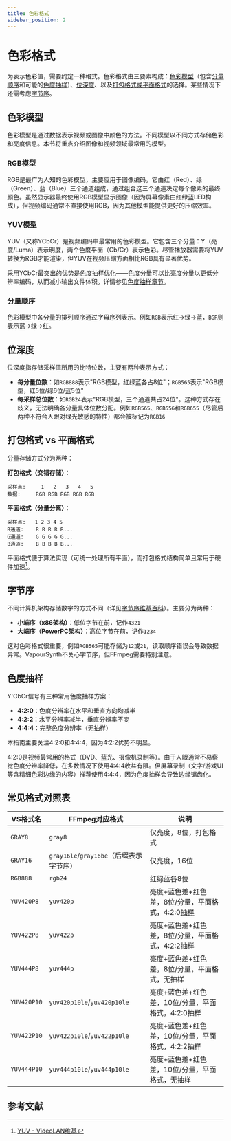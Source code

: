 ```yaml
---
title: 色彩格式
sidebar_position: 2
---
```


# 色彩格式

为表示色彩值，需要约定一种格式。色彩格式由三要素构成：[色彩模型](#color-models)（包含[分量顺序](#component-order)和可能的[色度抽样](#chroma-subsampling)）、[位深度](#bit-depth)、以及[打包格式或平面格式](#packed-vs-planar)的选择。某些情况下还需考虑[字节序](#endianness)。

## 色彩模型

色彩模型是通过数据表示视频或图像中颜色的方法。不同模型以不同方式存储色彩和亮度信息。本节将重点介绍图像和视频领域最常用的模型。

### RGB模型

RGB是最广为人知的色彩模型，主要应用于图像编码。它由红（Red）、绿（Green）、蓝（Blue）三个通道组成，通过组合这三个通道决定每个像素的最终颜色。虽然显示器最终使用RGB模型显示图像（因为屏幕像素由红绿蓝LED构成），但视频编码通常不直接使用RGB，因为其他模型能提供更好的压缩效率。

### YUV模型

YUV（又称YCbCr）是视频编码中最常用的色彩模型。它包含三个分量：Y（亮度/Luma）表示明度，两个色度平面（Cb/Cr）表示色彩。尽管播放器需要将YUV转换为RGB才能渲染，但YUV在视频压缩方面相比RGB具有显著优势。

采用YCbCr最突出的优势是色度抽样优化——色度分量可以比亮度分量以更低分辨率编码，从而减小输出文件体积。详情参见[色度抽样章节](#chroma-subsampling)。

### 分量顺序

色彩模型中各分量的排列顺序通过字母序列表示。例如`RGB`表示红→绿→蓝，`BGR`则表示蓝→绿→红。

## 位深度

位深度指存储采样值所用的比特位数，主要有两种表示方式：

- **每分量位数**：如`RGB888`表示"RGB模型，红绿蓝各占8位"；`RGB565`表示"RGB模型，红5位/绿6位/蓝5位"
- **每采样总位数**：如`RGB24`表示"RGB模型，三个通道共占24位"。这种方式存在歧义，无法明确各分量具体位数分配。例如`RGB565`、`RGB556`和`RGB655`（尽管后两种不符合人眼对绿光敏感的特性）都会被标记为`RGB16`

## 打包格式 vs 平面格式

分量存储方式分为两种：

**打包格式（交错存储）**：
```
采样点:     1   2   3   4   5
数据:     RGB RGB RGB RGB RGB
```

**平面格式（分量分离）**：
```
采样点:   1 2 3 4 5
R通道:    R R R R R...
G通道:    G G G G G...
B通道:    B B B B B...
```

平面格式便于算法实现（可统一处理所有平面），而打包格式结构简单且常用于硬件加速[^vlc-wiki-yuv]。

## 字节序

不同计算机架构存储数字的方式不同（详见[字节序维基百科](//wikipedia.org/wiki/Endianness)）。主要分为两种：
- **小端序（x86架构）**：低位字节在前，记作`4321`
- **大端序（PowerPC架构）**：高位字节在前，记作`1234`

这对色彩格式很重要，例如`RGB565`可能存储为`12`或`21`，读取顺序错误会导致数据异常。VapourSynth不关心字节序，但FFmpeg需要特别注意。

## 色度抽样

Y'CbCr信号有三种常用色度抽样方案：
- **4:2:0**：色度分辨率在水平和垂直方向均减半
- **4:2:2**：水平分辨率减半，垂直分辨率不变
- **4:4:4**：完整色度分辨率（无抽样）

本指南主要关注4:2:0和4:4:4，因为4:2:2优势不明显。

4:2:0是视频最常用的格式（DVD、蓝光、摄像机录制等）。由于人眼通常不易察觉色度分辨率降低，在多数情况下使用4:4:4收益有限。但屏幕录制（文字/游戏UI等含精细色彩边缘的内容）推荐使用4:4:4，因为色度抽样会导致边缘锯齿化。

## 常见格式对照表

| VS格式名    | FFmpeg对应格式                                                                 | 说明                                                                                     |
| ----------- | --------------------------------------------------------------------------- | --------------------------------------------------------------------------------------- |
| `GRAY8`     | `gray8`                                                                     | 仅亮度，8位，打包格式                                                                     |
| `GRAY16`    | `gray16le`/`gray16be`（后缀表示[字节序](#endianness)）                          | 仅亮度，16位                                                                             |
| `RGB888`    | `rgb24`                                                                     | 红绿蓝各8位                                                                              |
| `YUV420P8`  | `yuv420p`                                                                   | 亮度+蓝色差+红色差，8位/分量，平面格式，4:2:0[抽样](#chroma-subsampling)                 |
| `YUV422P8`  | `yuv422p`                                                                   | 亮度+蓝色差+红色差，8位/分量，平面格式，4:2:2抽样                                         |
| `YUV444P8`  | `yuv444p`                                                                   | 亮度+蓝色差+红色差，8位/分量，平面格式，无抽样                                            |
| `YUV420P10` | `yuv420p10le`/`yuv420p10le`                                                 | 亮度+蓝色差+红色差，10位/分量，平面格式，4:2:0抽样                                        |
| `YUV422P10` | `yuv422p10le`/`yuv422p10le`                                                 | 亮度+蓝色差+红色差，10位/分量，平面格式，4:2:2抽样                                        |
| `YUV444P10` | `yuv444p10le`/`yuv444p10le`                                                 | 亮度+蓝色差+红色差，10位/分量，平面格式，无抽样                                           |

## 参考文献

[^vlc-wiki-yuv]: [YUV - VideoLAN维基](https://wiki.videolan.org/YUV/#Packed_formats)